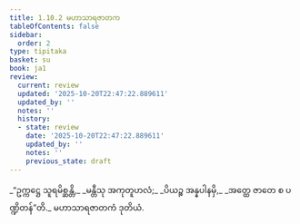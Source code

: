 ```yaml
---
title: 1.10.2 မဟာသာရဇာတက
tableOfContents: false
sidebar:
  order: 2
type: tipitaka
basket: su
book: ja1
review:
  current: review
  updated: '2025-10-20T22:47:22.889611'
  updated_by: ''
  notes: ''
  history:
  - state: review
    date: '2025-10-20T22:47:22.889611'
    updated_by: ''
    notes: ''
    previous_state: draft
---
```



<DynamicBreadcrumb />


<ReviewStatus review={frontmatter.review} showDetails={true} />

<HypothesisAnnotation frontmatter={frontmatter} />

<Division number="92" book="ja1" e="ch" v="22" p="22">

<Paragraph number="204" type="verses" book="ja1">
_“ဥက္ကဋ္ဌေ သူရမိစ္ဆန္တိ,_  
_မန္တီသု အကုတူဟလံ;_  
_ပိယဉ္စ အန္နပါနမှိ,_  
_အတ္ထေ ဇာတေ စ ပဏ္ဍိတန်”တိ._  


</Paragraph>
</Division>

<Paragraph number="205" type="center" book="ja1">
မဟာသာရဇာတကံ ဒုတိယံ.
</Paragraph>
